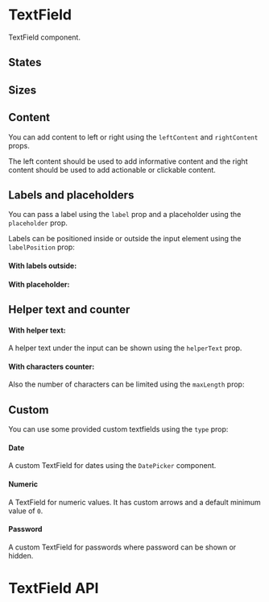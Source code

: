 


<Meta of={TextFieldMeta} />

# TextField

TextField component.

<Canvas of={TextFieldMeta.Playground} />

<Controls />

## States

<Canvas>
	<Story of={TextFieldMeta.Default} />
	<Story of={TextFieldMeta.Disabled} />
	<Story of={TextFieldMeta.Error} />
	<Story of={TextFieldMeta.Success} />
</Canvas>

## Sizes

<Canvas>
	<Story of={TextFieldMeta.ExtraSmall} />
	<Story of={TextFieldMeta.Small} />
	<Story of={TextFieldMeta.Medium} />
	<Story of={TextFieldMeta.Large} />
</Canvas>

## Content

You can add content to left or right using the `leftContent` and `rightContent` props.

The left content should be used to add informative content and the right content should be used to add actionable or clickable content.

<Canvas>
	<Story of={TextFieldMeta.OnlyInput} />
	<Story of={TextFieldMeta.LeftIcon} />
	<Story of={TextFieldMeta.RightIcon} />
	<Story of={TextFieldMeta.BothIcons} />
</Canvas>

## Labels and placeholders

You can pass a label using the `label` prop and a placeholder using the `placeholder` prop.

Labels can be positioned inside or outside the input element using the `labelPosition` prop:

#### With labels outside:

<Canvas>
	<Story of={TextFieldMeta.OnlyIconLabelOutside} />
	<Story of={TextFieldMeta.LeftIconLabelOutside} />
	<Story of={TextFieldMeta.RightIconLabelOutside} />
	<Story of={TextFieldMeta.BothIconsLabelOutside} />
</Canvas>

#### With placeholder:

<Canvas>
	<Story of={TextFieldMeta.OnlyInputAndPlaceholder} />
	<Story of={TextFieldMeta.LeftIconAndPlaceholder} />
	<Story of={TextFieldMeta.RightIconAndPlaceholder} />
	<Story of={TextFieldMeta.BothIconsAndPlaceholder} />
</Canvas>

## Helper text and counter

#### With helper text:

A helper text under the input can be shown using the `helperText` prop.

<Canvas of={TextFieldMeta.WithHelperText} />

#### With characters counter:

Also the number of characters can be limited using the `maxLength` prop:

<Canvas of={TextFieldMeta.WithCounter} />

## Custom

You can use some provided custom textfields using the `type` prop:

#### Date

A custom TextField for dates using the `DatePicker` component.

<Canvas of={TextFieldMeta.Date} />

#### Numeric

A TextField for numeric values. It has custom arrows and a default minimum value of `0`.

<Canvas of={TextFieldMeta.Numeric} />

#### Password

A custom TextField for passwords where password can be shown or hidden.

<Canvas of={TextFieldMeta.Password} />

# TextField API

<ArgTypes of={TextField} />
